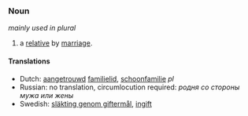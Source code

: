 ===Noun===
''mainly used in plural''
#a [[relative]] by [[marriage]].
====Translations====
*Dutch: [[aangetrouwd]] [[familielid]], [[schoonfamilie]] ''pl''
*Russian: no translation, circumlocution required: ''родня сo стороны мужа или жены''
*Swedish: [[släkting genom giftermål]], [[ingift]]
